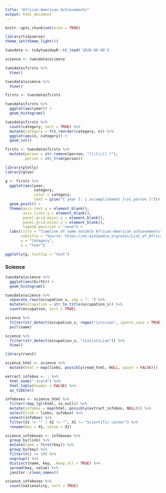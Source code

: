 ```yaml
---
title: "African-American Achievements"
output: html_document
---
```


```r
knitr::opts_chunk$set(echo = TRUE)
```

```r
library(tidyverse)
theme_set(theme_light())

tuesdata <- tidytuesdayR::tt_load('2020-06-09')

science <- tuesdata$science
```

```r
tuesdata$firsts %>%
  View()

tuesdata$science %>%
  View()
```

```r
firsts <- tuesdata$firsts

tuesdata$firsts %>%
  ggplot(aes(year)) +
  geom_histogram()

tuesdata$firsts %>%
  count(category, sort = TRUE) %>%
  mutate(category = fct_reorder(category, n)) %>%
  ggplot(aes(n, category)) +
  geom_col()
```

```r
firsts <- tuesdata$firsts %>%
  mutate(person = str_remove(person, "[\\[\\(].*"),
         person = str_trim(person))
```

```r
library(plotly)
library(glue)

g <- firsts %>%
  ggplot(aes(year,
             category,
             color = category,
             text = glue("{ year }: { accomplishment }\n{ person }"))) +
  geom_point() +
  theme(axis.text.y = element_blank(),
        axis.ticks.y = element_blank(),
        panel.grid.major.y = element_blank(),
        panel.grid.minor.y = element_blank(),
        legend.position = "none") +
  labs(title = "Timeline of some notable African-American achievements",
       subtitle = "Source: https://en.wikipedia.org/wiki/List_of_African-American_firsts",
       y = "Category",
       x = "Year")

ggplotly(g, tooltip = "text")
```

### Science

```r
tuesdata$science %>%
  ggplot(aes(birth)) +
  geom_histogram()

tuesdata$science %>%
  separate_rows(occupation_s, sep = "; ") %>%
  mutate(occupation = str_to_title(occupation_s)) %>%
  count(occupation, sort = TRUE)

science %>%
  filter(str_detect(occupation_s, regex("istician", ignore_case = TRUE))) %>%
  pull(name)

science %>%
  filter(str_detect(occupation_s, "statistician")) %>%
  View()
```

```r
library(rvest)

science_html <- science %>%
  mutate(html = map(links, possibly(read_html, NULL, quiet = FALSE)))
```

```r
extract_infobox <- . %>%
  html_node(".vcard") %>%
  html_table(header = FALSE) %>%
  as_tibble()

infoboxes <- science_html %>%
  filter(!map_lgl(html, is.null)) %>%
  mutate(infobox = map(html, possibly(extract_infobox, NULL))) %>%
  select(link = links, infobox) %>%
  unnest(infobox) %>%
  filter(X1 != "" | X2 != "", X1 != "Scientific career") %>%
  rename(key = X1, value = X2)

science_infoboxes <- infoboxes %>%
  group_by(link) %>%
  mutate(name = first(key)) %>%
  group_by(key) %>%
  filter(n() >= 10) %>%
  ungroup() %>%
  distinct(name, key, .keep_all = TRUE) %>%
  spread(key, value) %>%
  janitor::clean_names()
```

```r
science_infoboxes %>%
  count(nationality, sort = TRUE)
```





